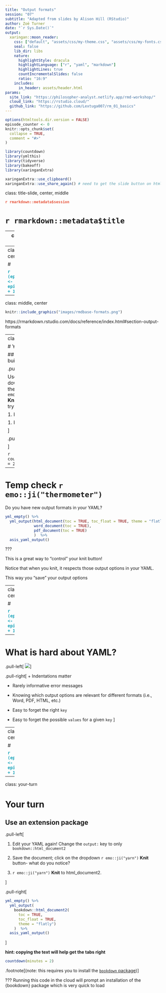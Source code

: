 ```yaml
---
title: "Output formats"
session: "07"
subtitle: "Adapted from slides by Alison Hill (RStudio)"
author: Zoë Turner
date: "`r Sys.Date()`"
output:
  xaringan::moon_reader:
    css: ["default", "assets/css/my-theme.css", "assets/css/my-fonts.css"]
    seal: false 
    lib_dir: libs
    nature:
      highlightStyle: dracula
      highlightLanguage: ["r", "yaml", "markdown"]
      highlightLines: true
      countIncrementalSlides: false
      ratio: "16:9"
    includes:
      in_header: assets/header.html  
params:
  site_link: "https://philosopher-analyst.netlify.app/rmd-workshop/"
  cloud_link: "https://rstudio.cloud/"
  github_link: "https://github.com/Lextuga007/rm_01_basics"
---
```


```r
options(htmltools.dir.version = FALSE)
episode_counter <- 0
knitr::opts_chunk$set(
  collapse = TRUE,   
  comment = "#>"
)
```

```r
library(countdown)
library(ymlthis)
library(tidyverse)
library(bakeoff)
library(xaringanExtra)

xaringanExtra::use_clipboard()
xaringanExtra::use_share_again() # need to get the slide button on html view
```

class: title-slide, center, middle

<span class="fa-stack fa-4x">
  <i class="fa fa-circle fa-stack-2x" style="color: #ffffffcc;"></i>
  <strong class="fa-stack-1x" style="color:#e7553c;">`r rmarkdown::metadata$session`</strong>
</span> 

# `r rmarkdown::metadata$title`

---
class: middle, center

```r
knitr::include_graphics("images/outputs.png")
```

???

Built in formats (in the `rmarkdown` package)

versus

extensions (different packages that extend output formats available to you)

---
class: inverse, center, middle

# <center>Built-in formats</center>

<span class="fa-stack fa-4x">
  <i class="fa fa-circle fa-stack-2x" style="color: #fff;"></i>
  <strong class="fa-stack-1x" style="color:#17a2b8;">`r (episode_counter <- episode_counter + 1)` </strong>
</span> 

---
class: middle, center


```r
knitr::include_graphics("images/rmdbase-formats.png")
```

https://rmarkdown.rstudio.com/docs/reference/index.html#section-output-formats

---
class: your-turn

# Your turn

## Use a different built-in format

.pull-left[

Use the drop-down menu for the `r emo::ji("yarn")` **Knit** button and try:

1. Knit to Word

1. Knit to PDF

]

.pull-right[
```r
knitr::include_graphics("images/knit-dropdown.png")
```

]

```r
countdown(minutes = 2)
```


---

# Temp check `r emo::ji("thermometer")`

Do you have new output formats in your YAML?

```r
yml_empty() %>% 
  yml_output(html_document(toc = TRUE, toc_float = TRUE, theme = "flatly"), 
             word_document(toc = TRUE), 
             pdf_document(toc = TRUE)
             )  %>% 
  asis_yaml_output()
```

???

This is a great way to "control" your knit button!

Notice that when you knit, it respects those output options in your YAML.

This way you "save" your output options


---
class: inverse, center, middle

# <center>YAML</center>

<span class="fa-stack fa-4x">
  <i class="fa fa-circle fa-stack-2x" style="color: #fff;"></i>
  <strong class="fa-stack-1x" style="color:#17a2b8;">`r (episode_counter <- episode_counter + 1)` </strong>
</span> 

---

# What is hard about YAML?

.pull-left[
![](https://media.giphy.com/media/Nt2cPxzpKhbCE/giphy.gif)
]

.pull-right[
+ Indentations matter

+ Rarely informative error messages

+ Knowing which output options are relevant for different formats (i.e., Word, PDF, HTML, etc.)

+ Easy to forget the right `key`

+ Easy to forget the possible `values` for a given `key`
]

---
class: inverse, center, middle

# <center>Add-on formats</center>

<span class="fa-stack fa-4x">
  <i class="fa fa-circle fa-stack-2x" style="color: #fff;"></i>
  <strong class="fa-stack-1x" style="color:#17a2b8;">`r (episode_counter <- episode_counter + 1)` </strong>
</span> 

---



class: your-turn

# Your turn

## Use an extension package

.pull-left[

1. Edit your YAML again! Change the `output:` key to only `bookdown::html_document2` 

1. Save the document; click on the dropdown `r emo::ji("yarn")` **Knit** button- what do you notice?

1. `r emo::ji("yarn")` **Knit** to html_document2.

]

.pull-right[
```r
yml_empty() %>% 
  yml_output(
    bookdown::html_document2(
      toc = TRUE, 
      toc_float = TRUE, 
      theme = "flatly")
    )  %>% 
  asis_yaml_output()
```
]

__hint: copying the text will help get the tabs right__

```r
countdown(minutes = 2)
```


.footnote[(note: this requires you to install the [`bookdown` package](https://bookdown.org/yihui/bookdown/))]

???
Running this code in the cloud will prompt an installation of the {bookdown} package which is very quick to load
